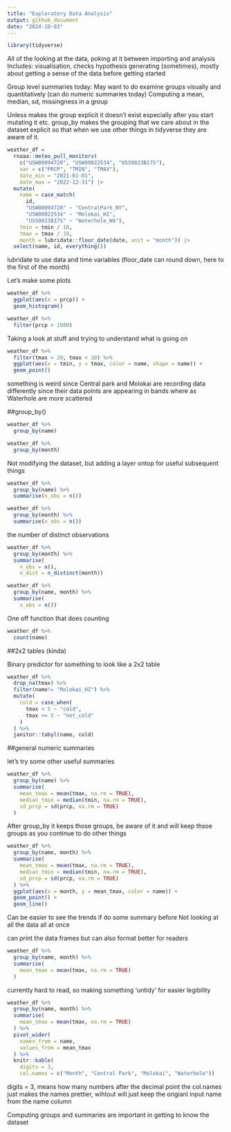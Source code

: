 ```yaml
---
title: "Exploratory Data Analysis"
output: github_document
date: "2024-10-03"
---
```


```r
library(tidyverse)
```

All of the looking at the data, poking at it between importing and analysis 
Includes: visualisation, checks hypothesis generating (sometimes), mostly about getting a sense of the data before getting started 

Group level summaries today: 
May want to do examine groups visually and quantitatively (can do numeric summaries today)
  Computing a mean, median, sd, missingness in a group 
  
Unless makes the group explicit it doesn't exist especially after you start mutating it etc. group_by makes the grouping that we care about in the dataset explicit so that when we use other things in tidyverse they are aware of it. 

```r
weather_df = 
  rnoaa::meteo_pull_monitors(
    c("USW00094728", "USW00022534", "USS0023B17S"),
    var = c("PRCP", "TMIN", "TMAX"), 
    date_min = "2021-01-01",
    date_max = "2022-12-31") |>
  mutate(
    name = case_match(
      id, 
      "USW00094728" ~ "CentralPark_NY", 
      "USW00022534" ~ "Molokai_HI",
      "USS0023B17S" ~ "Waterhole_WA"),
    tmin = tmin / 10,
    tmax = tmax / 10,
    month = lubridate::floor_date(date, unit = "month")) |>
  select(name, id, everything())
```

lubridate to use data and time variables (floor_date can round down, here to the first of the month)

Let's make some plots

```r
weather_df %>% 
  ggplot(aes(x = prcp)) + 
  geom_histogram()
```

```r
weather_df %>% 
  filter(prcp > 1000)
```

Taking a look at stuff and trying to understand what is going on 

```r
weather_df %>%
  filter(tmax > 20, tmax < 30) %>% 
  ggplot(aes(x = tmin, y = tmax, color = name, shape = name)) +
  geom_point()
```

something is weird since Central park and Molokai are recording data differently since their data points are appearing in bands where as Waterhole are more scattered 

##group_by()

```r
weather_df %>% 
  group_by(name)
```

```r
weather_df %>% 
  group_by(month)
```

Not modifying the dataset, but adding a layer ontop for useful subsequent things 

```r
weather_df %>% 
  group_by(name) %>% 
  summarise(n_obs = n())
```

```r
weather_df %>% 
  group_by(month) %>% 
  summarise(n_obs = n())
```

the number of distinct observations 

```r
weather_df %>% 
  group_by(month) %>% 
  summarise(
    n_obs = n(),
    n_dist = n_distinct(month))
```

```r
weather_df %>% 
  group_by(name, month) %>% 
  summarise(
    n_obs = n())
```

One off function that does counting 

```r
weather_df %>% 
  count(name)
```

##2x2 tables (kinda)

Binary predictor for something to look like a 2x2 table

```r
weather_df %>% 
  drop_na(tmax) %>% 
  filter(name!= "Molokai_HI") %>% 
  mutate(
    cold = case_when(
      tmax < 5 ~ "cold", 
      tmax >= 5 ~ "not_cold"
    )
  ) %>% 
  janitor::tabyl(name, cold)
```

##general numeric summaries 

let's try some other useful summaries 

```r
weather_df %>% 
  group_by(name) %>% 
  summarise(
    mean_tmax = mean(tmax, na.rm = TRUE),
    median_tmin = median(tmin, na.rm = TRUE),
    sd_prcp = sd(prcp, na.rm = TRUE)
  )
```

After group_by it keeps those groups, be aware of it and will keep thsoe groups as you continue to do other things 

```r
weather_df %>% 
  group_by(name, month) %>% 
  summarise(
    mean_tmax = mean(tmax, na.rm = TRUE),
    median_tmin = median(tmin, na.rm = TRUE),
    sd_prcp = sd(prcp, na.rm = TRUE)
  ) %>% 
  ggplot(aes(x = month, y = mean_tmax, color = name)) + 
  geom_point() +
  geom_line()
```

Can be easier to see the trends if do some summary before 
Not looking at all the data all at once

can print the data frames but can also format better for readers 

```r
weather_df %>% 
  group_by(name, month) %>% 
  summarise(
    mean_tmax = mean(tmax, na.rm = TRUE)
  )
```

currently hard to read, so making something 'untidy' for easier legibility

```r
weather_df %>% 
  group_by(name, month) %>% 
  summarise(
    mean_tmax = mean(tmax, na.rm = TRUE)
  ) %>% 
  pivot_wider(
    names_from = name, 
    values_from = mean_tmax
  ) %>% 
  knitr::kable(
    digits = 3,
    col.names = c("Month", "Central Park", "Molokai", "Waterhole"))
```

digits = 3, means how many numbers after the decimal point
the col.names just makes the names prettier, wihtout will just keep the origianl input name from the name column 

Computing groups and summaries are important in getting to know the dataset 




